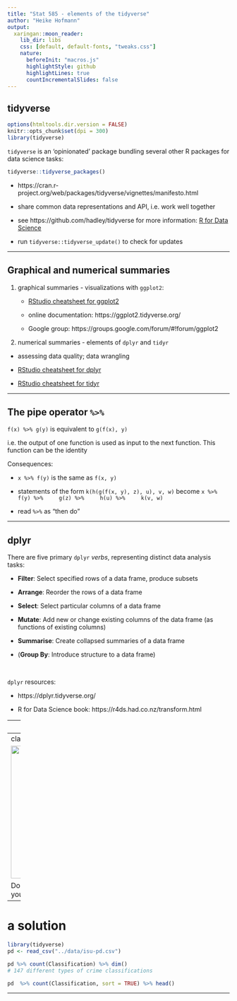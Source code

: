 ```yaml
---
title: "Stat 585 - elements of the tidyverse"
author: "Heike Hofmann"
output:
  xaringan::moon_reader:
    lib_dir: libs    
    css: [default, default-fonts, "tweaks.css"]
    nature:
      beforeInit: "macros.js"
      highlightStyle: github
      highlightLines: true
      countIncrementalSlides: false
---
```


## tidyverse

```r
options(htmltools.dir.version = FALSE)
knitr::opts_chunk$set(dpi = 300)
library(tidyverse)
```


`tidyverse` is an 'opinionated' package bundling several other R packages for data science tasks:

```r
tidyverse::tidyverse_packages()
```
- https://cran.r-project.org/web/packages/tidyverse/vignettes/manifesto.html

- share common data representations and API, i.e. work well together

- see https://github.com/hadley/tidyverse for more information: [R for Data Science](https://r4ds.had.co.nz/)

- run  `tidyverse::tidyverse_update()` to check for updates

---

## Graphical and numerical summaries


1. graphical summaries - visualizations with `ggplot2`:

    - [RStudio cheatsheet for ggplot2](hhttps://raw.githubusercontent.com/rstudio/cheatsheets/main/data-visualization.pdf)
    
    - online documentation: https://ggplot2.tidyverse.org/
    
    - Google group: https://groups.google.com/forum/#!forum/ggplot2
  
2. numerical summaries - elements of `dplyr` and `tidyr`

  - assessing data quality; data wrangling

  - [RStudio cheatsheet for dplyr](https://raw.githubusercontent.com/rstudio/cheatsheets/main/data-transformation.pdf)
  - [RStudio cheatsheet for tidyr](https://raw.githubusercontent.com/rstudio/cheatsheets/main/tidyr.pdf)
  
---

## The pipe operator `%>%`

`f(x) %>% g(y)` is equivalent to `g(f(x), y)`

i.e. the output of one function is used as input to the next function. This function can be the identity

Consequences:

- `x %>% f(y)` is the same as `f(x, y)`

- statements of the form `k(h(g(f(x, y), z), u), v, w)` become
`x %>% 
   f(y) %>% 
   g(z) %>% 
   h(u) %>% 
   k(v, w)`

- read `%>%` as "then do"


---

## dplyr 

There are five primary `dplyr` *verbs*, representing distinct data analysis tasks:

- **Filter**: Select specified rows of a data frame, produce subsets

- **Arrange**: Reorder the rows of a data frame

- **Select**: Select particular columns of a data frame

- **Mutate**: Add new or change existing columns of the data frame (as functions of existing columns)

- **Summarise**: Create collapsed summaries of a data frame

- (**Group By**: Introduce structure to a data frame)

<br>

`dplyr` resources:

- https://dplyr.tidyverse.org/

- R for Data Science book: https://r4ds.had.co.nz/transform.html

---
class: inverse
## Your Turn

The Iowa State Police Department publishes a Daily Crime Log at https://www.police.iastate.edu/crime-log/

Data for 2017 and most of 2018 are available as file [pd-isu.csv](https://raw.githubusercontent.com/Stat585-at-ISU/materials-2019/master/data/isu-pd.csv) from the course website.

Read the data into your R session and answer the following questions:

- which types of crimes (`Classification`) are typically committed? How many different classifications are there?

- which days are in the top ten for 2018? (Use the `lubridate` package to get to date variables)

- how many times a day are crimes typically reported? 

- what else do you find?

---
class: middle, center
## 

<img src = "https://imgs.xkcd.com/comics/tasks_2x.png" height = 300>

Don't peek unless you have tried for yourself!

---

# a solution 

```r
library(tidyverse)
pd <- read_csv("../data/isu-pd.csv")

pd %>% count(Classification) %>% dim()
# 147 different types of crime classifications

pd  %>% count(Classification, sort = TRUE) %>% head()

```


---
